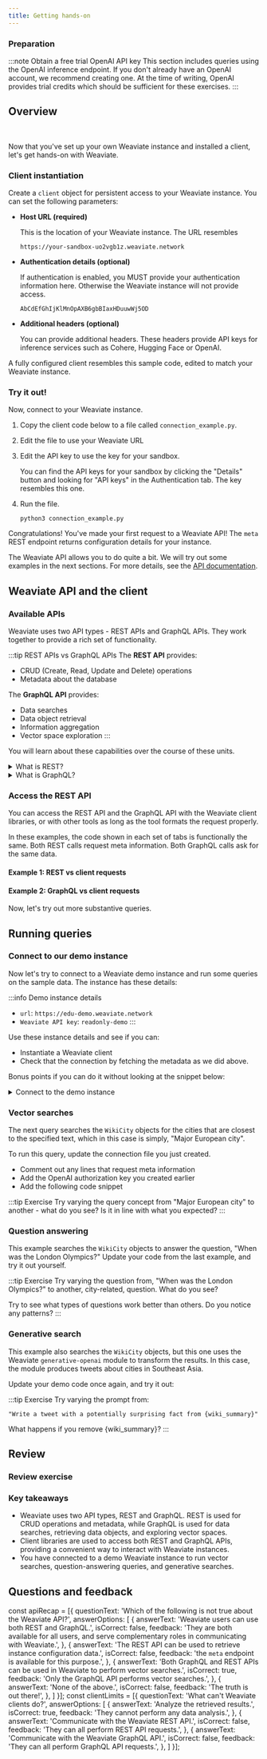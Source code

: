 ```yaml
---
title: Getting hands-on
---
```


### <i class="fa-solid fa-chalkboard"></i>  Preparation

:::note Obtain a free trial OpenAI API key
This section includes queries using the OpenAI inference endpoint. If you don't already have an OpenAI account, we recommend creating one. At the time of writing, OpenAI provides trial credits which should be sufficient for these exercises.
:::

## <i class="fa-solid fa-square-chevron-right"></i>  Overview


<ReactPlayer className="react-player" url='https://youtu.be/8aHIAM3665c' controls='true'/>
<br/>

Now that you've set up your own Weaviate instance and installed a client, let's get hands-on with Weaviate.

### <i class="fa-solid fa-code"></i>  Client instantiation

Create a `client` object for persistent access to your Weaviate instance. You can set the following parameters:

- **Host URL (required)**

  This is the location of your Weaviate instance. The URL resembles

  ```
  https://your-sandbox-uo2vgb1z.weaviate.network
  ```

- **Authentication details (optional)**

  If authentication is enabled, you MUST provide your authentication information here. Otherwise the Weaviate instance will not provide access.

  ```
  AbCdEfGhIjKlMnOpAXB6gbBIaxHDuuwWj5OD
  ```
- **Additional headers (optional)**

  You can provide additional headers. These headers provide API keys for inference services such as Cohere, Hugging Face or OpenAI.

A fully configured client resembles this sample code, edited to match your Weaviate instance.

<!-- TODO - add client code examples -->


<ClientInstantiationCode/>

### <i class="fa-solid fa-code"></i>  Try it out!

Now, connect to your Weaviate instance.

1. Copy the client code below to a file called `connection_example.py`.
1. Edit the file to use your Weaviate URL
1. Edit the API key to use the key for your sandbox.

   You can find the API keys for your sandbox by clicking the "Details" button and looking for "API keys" in the Authentication tab. The key resembles this one.
1. Run the file.

   ```
   python3 connection_example.py
   ```


   <ClientCheckConnection/>

Congratulations! You've made your first request to a Weaviate API! The `meta` REST endpoint returns configuration details for your instance.

The Weaviate API allows you to do quite a bit. We will try out some examples in the next sections. For more details, see the [API documentation](/developers/weaviate/api/index.md).

## <i class="fa-solid fa-square-chevron-right"></i>  Weaviate API and the client

### <i class="fa-solid fa-chalkboard"></i>  Available APIs

Weaviate uses two API types - REST APIs and GraphQL APIs. They work together to provide a rich set of functionality.

:::tip REST APIs vs GraphQL APIs
The **REST API** provides:
- CRUD (Create, Read, Update and Delete) operations
- Metadata about the database

The **GraphQL API** provides:
- Data searches
- Data object retrieval
- Information aggregation
- Vector space exploration
:::

You will learn about these capabilities over the course of these units.

<details>
  <summary>What is REST?</summary>

REST is an acronym for **RE**presentational **S**tate **T**ransfer.

A REST API provides multiple endpoints, each with its own URL, that can be used to interact with the application.

The endpoints are organized into a hierarchy, with each endpoint representing a resource. The client can then request information about these resources by sending a request to the server.

</details>

<details>
  <summary>What is GraphQL?</summary>

GraphQL is a query language for APIs.

First released by Facebook in 2015, it is now maintained by the GraphQL Foundation.

GraphQL is a specification for a query language that can be used to request information from a server. GraphQL is a **strongly typed** language, which means that the client must specify the type of data that it wants to receive.

</details>

### <i class="fa-solid fa-code"></i>  Access the REST API

You can access the REST API and the GraphQL API with the Weaviate client libraries, or with other tools as long as the tool formats the request properly.

In these examples, the code shown in each set of tabs is functionally the same. Both REST calls request meta information. Both GraphQL calls ask for the same data.

#### <i class="fa-solid fa-code-simple"></i> Example 1: REST vs client requests


<ClientRESTObjectGet />

#### <i class="fa-solid fa-code-simple"></i> Example 2: GraphQL vs client requests


<ClientGraphqlGet />

Now, let's try out more substantive queries.

## <i class="fa-solid fa-square-chevron-right"></i>  Running queries

<!-- <img src={imageUrl} alt="Image alt" width="75%"/> -->

### <i class="fa-solid fa-code"></i>  Connect to our demo instance

Now let's try to connect to a Weaviate demo instance and run some queries on the sample data. The instance has these details:

:::info Demo instance details
- `url`: `https://edu-demo.weaviate.network`
- `Weaviate API key`: `readonly-demo`
:::

Use these instance details and see if you can:
- Instantiate a Weaviate client
- Check that the connection by fetching the metadata as we did above.

Bonus points if you can do it without looking at the snippet below:


<details>
  <summary>Connect to the demo instance</summary>

<ClientCheckConnectionEdudemo/>

</details>

### <i class="fa-solid fa-code"></i>  Vector searches

The next query searches the `WikiCity` objects for the cities that are closest to the specified text, which in this case is simply, "Major European city".

To run this query, update the connection file you just created.

- Comment out any lines that request meta information
- Add the OpenAI authorization key you created earlier
- Add the following code snippet


<QueryVectorSearch/>

:::tip Exercise
Try varying the query concept from "Major European city" to another - what do you see? Is it in line with what you expected?
:::

### <i class="fa-solid fa-code"></i>  Question answering

This example searches the `WikiCity` objects to answer the question, "When was the London Olympics?" Update your code from the last example, and try it out yourself.


<QueryQuestionAnswering/>

:::tip Exercise
Try varying the question from, "When was the London Olympics?" to another, city-related, question. What do you see?

Try to see what types of questions work better than others. Do you notice any patterns?
:::

### <i class="fa-solid fa-code"></i>  Generative search

This example also searches the `WikiCity` objects, but this one uses the Weaviate `generative-openai` module to transform the results. In this case, the module produces tweets about cities in Southeast Asia.

Update your demo code once again, and try it out:


<QueryGenerativeSearch/>

:::tip Exercise
Try varying the prompt from:

```
"Write a tweet with a potentially surprising fact from {wiki_summary}"
```

What happens if you remove {wiki_summary}?
:::

## <i class="fa-solid fa-square-chevron-right"></i>  Review

### <i class="fa-solid fa-pen-to-square"></i>  Review exercise

<Quiz questions={apiRecap} />

<Quiz questions={clientLimits} />

### <i class="fa-solid fa-lightbulb-on"></i>  Key takeaways

- Weaviate uses two API types, REST and GraphQL. REST is used for CRUD operations and metadata, while GraphQL is used for data searches, retrieving data objects, and exploring vector spaces.
- Client libraries are used to access both REST and GraphQL APIs, providing a convenient way to interact with Weaviate instances.
- You have connected to a demo Weaviate instance to run vector searches, question-answering queries, and generative searches.

## Questions and feedback


<DocsFeedback/>

const apiRecap = [{
  questionText: 'Which of the following is not true about the Weaviate API?',
  answerOptions: [
    {
      answerText: 'Weaviate users can use both REST and GraphQL.',
      isCorrect: false,
      feedback: 'They are both available for all users, and serve complementary roles in communicating with Weaviate.',
    },
    {
      answerText: 'The REST API can be used to retrieve instance configuration data.',
      isCorrect: false,
      feedback: 'the `meta` endpoint is available for this purpose.',
    },
    {
      answerText: 'Both GraphQL and REST APIs can be used in Weaviate to perform vector searches.',
      isCorrect: true,
      feedback: 'Only the GraphQL API performs vector searches.',
    },
    {
      answerText: 'None of the above.',
      isCorrect: false,
      feedback: 'The truth is out there!',
    },
  ]
}];
const clientLimits = [{
  questionText: 'What can\'t Weaviate clients do?',
  answerOptions: [
    {
      answerText: 'Analyze the retrieved results.',
      isCorrect: true,
      feedback: 'They cannot perform any data analysis.',
    },
    {
      answerText: 'Communicate with the Weaviate REST API.',
      isCorrect: false,
      feedback: 'They can all perform REST API requests.',
    },
    {
      answerText: 'Communicate with the Weaviate GraphQL API.',
      isCorrect: false,
      feedback: 'They can all perform GraphQL API requests.',
    },
  ]
}];
